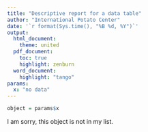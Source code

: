 ```yaml
---
title: "Descriptive report for a data table"
author: "International Potato Center"
date: '`r format(Sys.time(), "%B %d, %Y")`'
output: 
  html_document:
    theme: united
  pdf_document:
    toc: true
    highlight: zenburn
  word_document:
    highlight: "tango"
params: 
  x: "no data"
---
```


```r
object = params$x
```

I am sorry, this object is not in my list.
